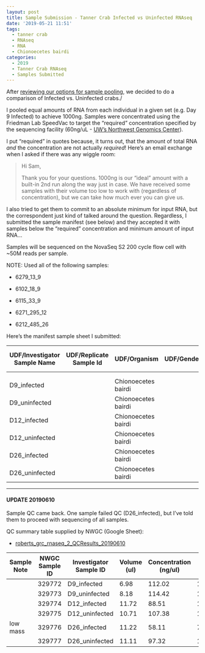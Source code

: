 ```yaml
---
layout: post
title: Sample Submission - Tanner Crab Infected vs Uninfected RNAseq
date: '2019-05-21 11:51'
tags:
  - tanner crab
  - RNAseq
  - RNA
  - Chionoecetes bairdi
categories:
  - 2019
  - Tanner Crab RNAseq
  - Samples Submitted
---
```

After [reviewing our options for sample pooling](https://robertslab.github.io/sams-notebook/posts/2019/2019-05-14-Library-Decisions-C.bairdi-RNAs-for-Library-Pools/), we decided to do a comparison of Infected vs. Uninfected crabs./

I pooled equal amounts of RNA from each individual in a given set (e.g. Day 9 Infected) to achieve 1000ng. Samples were concentrated using the Friedman Lab SpeedVac to target the "required" concentration specified by the sequencing facility (60ng/uL - [UW’s Northwest Genomics Center](https://nwgc.gs.washington.edu/)).

I put "required" in quotes because, it turns out, that the amount of total RNA _and_ the concentration are not actually _required_! Here's an email exchange when I asked if there was any wiggle room:

>Hi Sam,
>
Thank you for your questions. 1000ng is our "ideal" amount with a built-in 2nd run along the way just in case. We have received some samples with their volume too low to work with (regardless of concentration), but we can take how much ever you can give us.

I also tried to get them to commit to an absolute minimum for input RNA, but the correspondent just kind of talked around the question. Regardless, I submitted the sample manifest (see below) and they accepted it with samples below the "required" concentration and minimum amount of input RNA...

Samples will be sequenced on the NovaSeq S2 200 cycle flow cell with ~50M reads per sample.

NOTE: Used all of the following samples:

- 6279_13_9

- 6102_18_9

- 6115_33_9

- 6271_295_12

- 6212_485_26

Here's the manifest sample sheet I submitted:

| UDF/Investigator Sample Name | UDF/Replicate Sample Id | UDF/Organism        | UDF/Gender | UDF/Race | UDF/Concentration (ng\/uL) | UDF/Total Volume (uL) |
|------------------------------|-------------------------|---------------------|------------|----------|----------------------------|-----------------------|
|                              |                         |                     |            |          |                            |                       |
|                              |                         |                     |            |          |                            |                       |
| D9_infected                  |                         | Chionoecetes bairdi |            |          | 75                         | 10                    |
| D9_uninfected                |                         | Chionoecetes bairdi |            |          | 81                         | 10                    |
| D12_infected                 |                         | Chionoecetes bairdi |            |          | 57                         | 10                    |
| D12_uninfected               |                         | Chionoecetes bairdi |            |          | 74                         | 10                    |
| D26_infected                 |                         | Chionoecetes bairdi |            |          | 59                         | 10                    |
| D26_uninfected               |                         | Chionoecetes bairdi |            |          | 70                         | 10                    |


---

#### UPDATE 20190610

Sample QC came back. One sample failed QC (D26_infected), but I've told them to proceed with sequencing of all samples.

QC summary table supplied by NWGC (Google Sheet):

- [roberts_grc_rnaseq_2_QCResults_20190610](https://drive.google.com/file/d/0B2S_90rPaQMzNmVQZm51T0VjalBuWFMzR1NiMVJpUXdWdWsw/view?usp=sharing)

| Sample Note | NWGC Sample ID | Investigator Sample ID | Volume (ul) | Concentration (ng/ul) | Mass (ng) | QC Validation Pass/Fail |
|-------------|----------------|------------------------|-------------|-----------------------|-----------|-------------------------|
|             | 329772         | D9_infected            | 6.98        | 112.02                | 1005.95   | Pass                    |
|             | 329773         | D9_uninfected          | 8.18        | 114.42                | 1164.75   | Pass                    |
|             | 329774         | D12_infected           | 11.72       | 88.51                 | 1214.42   | Pass                    |
|             | 329775         | D12_uninfected         | 10.71       | 107.38                | 1364.77   | Pass                    |
| low mass    | 329776         | D26_infected           | 11.22       | 58.11                 | 768.25    | Fail                    |
|             | 329777         | D26_uninfected         | 11.11       | 97.32                 | 1275.92   | Pass                    |
